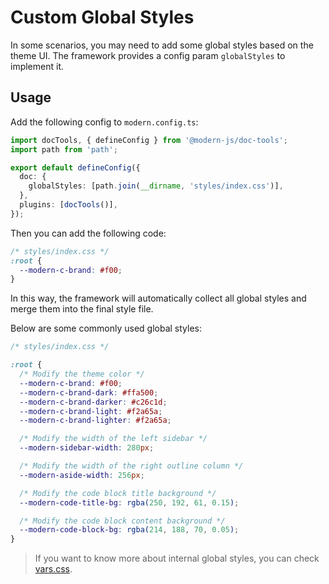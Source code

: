 # Custom Global Styles

In some scenarios, you may need to add some global styles based on the theme UI. The framework provides a config param `globalStyles` to implement it.

## Usage

Add the following config to `modern.config.ts`:

```ts title="modern.config.ts"
import docTools, { defineConfig } from '@modern-js/doc-tools';
import path from 'path';

export default defineConfig({
  doc: {
    globalStyles: [path.join(__dirname, 'styles/index.css')],
  },
  plugins: [docTools()],
});
```

Then you can add the following code:

```css
/* styles/index.css */
:root {
  --modern-c-brand: #f00;
}
```

In this way, the framework will automatically collect all global styles and merge them into the final style file.

Below are some commonly used global styles:

```css
/* styles/index.css */

:root {
  /* Modify the theme color */
  --modern-c-brand: #f00;
  --modern-c-brand-dark: #ffa500;
  --modern-c-brand-darker: #c26c1d;
  --modern-c-brand-light: #f2a65a;
  --modern-c-brand-lighter: #f2a65a;

  /* Modify the width of the left sidebar */
  --modern-sidebar-width: 280px;

  /* Modify the width of the right outline column */
  --modern-aside-width: 256px;

  /* Modify the code block title background */
  --modern-code-title-bg: rgba(250, 192, 61, 0.15);

  /* Modify the code block content background */
  --modern-code-block-bg: rgba(214, 188, 70, 0.05);
}
```

> If you want to know more about internal global styles, you can check [vars.css](https://github.com/web-infra-dev/modern.js/blob/main/packages/cli/doc-core/src/theme-default/styles/vars.css).
